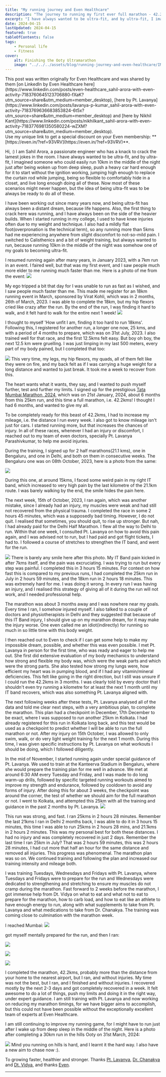 ```yaml
---
title: "My running journey and Even Healthcare"
description: "The journey to running my first ever full marathon - 42.2 km"
excerpt: "I have always wanted to be ultra-fit, and by ultra-fit, I imagined someone who could easily run 10km in the middle of the night just after being woken up from deep sleep, push a heavy car hard enough for it to start without the ignition working, jumping high enough to replace the curtain rod while jumping, being so flexible to comfortably hide in a closet, and live long enough doing all of these. Now most of these scenarios might never happen, but the idea of being ultra-fit was to be always be ready to do all of these."
date: 2024-04-15
lastUpdated: 2024-04-15
featured: true
tableOfContents: false
tags:
    - Personal life
    - Fitness
cover:
    alt: Finishing the Ooty Ultramarathon
    image: "../../../assets/blog/running-journey-and-even-healthcare/IMG_2429.jpeg"
---
```



<Aside>This post was written originally for Even Healthcare and was shared by them [on LinkedIn by Even Healthcare here](https://www.linkedin.com/posts/even-healthcare_sahil-arora-with-even-activity-7183760645123706880-fXaK?utm_source=share&utm_medium=member_desktop), [here by Pt. Lavanya](https://www.linkedin.com/posts/lavanya-p-kumar_sahil-arora-with-even-activity-7183769636683853824-6t5x?utm_source=share&utm_medium=member_desktop) and [here by Nikhil Kant](https://www.linkedin.com/posts/nikhilkant_sahil-arora-with-even-activity-7183776981350580224-wZXM?utm_source=share&utm_medium=member_desktop).</Aside>

<Aside title="Join Even">Use my unique link to get a special discount on your Even membership: **[https://even.in/?ref=93VRV](https://even.in/?ref=93VRV)**.</Aside>

Hi, :) 
I am Sahil Arora, a passionate engineer who has a knack to crack the lamest jokes in the room. I have always wanted to be ultra-fit, and by ultra-fit, I imagined someone who could easily run 10km in the middle of the night just after being woken up from deep sleep, push a heavy car hard enough for it to start without the ignition working, jumping high enough to replace the curtain rod while jumping, being so flexible to comfortably hide in a closet, and live long enough doing all of these. Now most of these scenarios might never happen, but the idea of being ultra-fit was to be always be ready to do all of these.

I have been working out since many years now, and being ultra-fit has always been a distant dream, because life happens. Also, the first thing to crack here was running, and I have always been on the side of the heavier builds. When I started running in my college, I used to have knee injuries often due to my weight and technique. I also had a mildly flat foot(overpronation is the technical term), so any running more than 5kms had me experiencing anywhere from slight discomfort to not-so-mild pain. I switched to Calisthenics and a bit of weight training, but always wanted to run, because running 10km in the middle of the night was somehow one of my goals to becoming ultra-fit.

I resumed running again after many years, in January 2023, with a 7km run in an event. I faired well, but that was my first event, and I saw people much more elder to me running much faster than me. Here is a photo of me from the event:
![](/src/assets/blog/running-journey-and-even-healthcare/Pasted%20image%2020240407225141.png)

My ego tripped a bit that day for I was unable to run as fast as I wished, and I saw people much faster than me. This made me register for an 18km running event in March, sponsored by Virat Kohli, which was in 2 months, 26th of March, 2023. I was able to complete the 18km, but my hip flexors cried like crazy after the run. By the end of the run, I was finding it hard to walk, and it felt hard to walk for the entire next 1 week!
![](/src/assets/blog/running-journey-and-even-healthcare/Pasted%20image%2020240407223554.png)

I thought to myself 'How unfit I am, finding it too hard to run 18kms'. Following this, I registered for another run, a longer one now, 25 kms, and with a period of 4 months to prepare, which was on 31st July, 2023. I also trained well for that race, and the first 12.5kms felt easy. But boy oh boy, the next 12.5 km were gruelling. I was just limping in my last 500 meters, every part of my body pained, but I completed that too:

![](/src/assets/blog/running-journey-and-even-healthcare/Pasted%20image%2020240407225824.png)
This very time, my legs, my hip flexors, my quads, all of them felt like they were on fire, and my back felt as if I was carrying a huge weight for a long distance and wanted to just break. It took me a week to recover from this.

The heart wants what it wants, they say, and I wanted to push myself further, test and further my limits. I signed up for the prestigious [Tata Mumbai Marathon, 2024](https://tatamumbaimarathon.procam.in/), which was on 21st January, 2024, about 6 months from this 25km run, and this time a full marathon, i.e. 42.2kms! I thought I had 6 months, and wanted to give my all.

To be completely ready for this beast of 42.2kms, I had to increase my mileage, i.e. the distance I run every week. I also got to know mileage isn't just for cars. I started running more, but that increases the chances of injury. In all of these races, whenever I had an injury or discomfort, I reached out to my team of even doctors, specially Pt. Lavanya Parashivkumar, to help me avoid injuries.

During the training, I signed up for 2 half marathons(21.1 kms), one in Bengaluru, and one in Delhi, and both on them in consecutive weeks. The Bengaluru one was on 08th October, 2023, here is a photo from the same:

![](/src/assets/blog/running-journey-and-even-healthcare/Pasted%20image%2020240407230730.png)

During this one, at around 15kms, I faced some weird pain in my right IT band, which increased to very high pain by the last kilometre of the 21.1km route. I was barely walking by the end, the smile hides the pain here.

The next week, 15th of October, 2023, I ran again, which was another mistake, since I already had an injury, my muscles were weak and had still not recovered from the physical trauma. I completed the race in some 2 hours 45 minutes, which was a supposedly bad timing. However, I do not quit. I realised that sometimes, you should quit, to rise up stronger. But nah, I had already paid for the Delhi Half Marathon. I flew all the way to Delhi to run. Within that one week, I consulted Pt. Lavanya on how to avoid this pain again, and I was advised not to run, but I had paid and got flight tickets, I had to. I followed a course of stretches to strengthen the IT band, and went for the run.

![](/src/assets/blog/running-journey-and-even-healthcare/Pasted%20image%2020240407231648.png)
There is barely any smile here after this photo. My IT Band pain kicked in after 7kms itself, and the pain was excruciating. I was trying to run but every step was painful. I completed this in 3 hours 15 minutes. For context on how fast this is compared to my previous runs, I had completed the 25km run in July in 2 hours 59 minutes, and the 18km run in 2 hours 18 minutes. This was extremely hard for me. I was doing it wrong. In every run I was having an injury, and I realised this strategy of giving all of it during the run will not work, and I needed professional help.

The marathon was about 3 months away and I was nowhere near my goals. Every time I ran, I somehow injured myself. I also talked to a couple of doctors and physiotherapists in Delhi and they suggested that because of this IT Band injury, I should give up on my marathon dream, for it may make the injury worse. One even called me an idiot(indirectly) for running so much in so little time with this body weight.

I then reached out to Even to check if I can get some help to make my impossible dream, possible, and whether this was even possible. I met Pt. Lavanya in person for the first time, who was ready and eager to help me out. She first did extensive evaluation of my body mechanics to understand how strong and flexible my body was, which were the weak parts and which were the strong parts. She also tested how strong my lungs were, how efficient my heart was in pumping blood, and if I had any vitamin/mineral deficiencies. This felt like going in the right direction, but I still was unsure if I could run the 42.2kms in 3 months. I was clearly told by every doctor that I shouldn't even try running a kilometre for at least the next 1 month until my IT band recovers, which was also something Pt. Lavanya aligned with.

The next following weeks after these tests, Pt. Lavanya analysed all of the data and told me clear next steps, with a very ambitious plan, to complete the marathon. This plan had a checkpoint in December, 17th December to be exact, where I was supposed to run another 25km in Kolkata. I had already registered for this run in Kolkata long back, and this test would be used as a checkpoint to predict whether I will be able to run the full marathon or not. After my injury on 15th October, I was allowed to only swim, walk, or do very light weight training for the next 1 month. During this time, I was given specific instructions by Pt. Lavanya on what workouts I should be doing, which I followed diligently.

In the mid of November, I started running again under special guidance of Pt. Lavanya. We used to train at the Kanteerva Stadium in Bengaluru, where she would prepare the training plan for me well in advance. We met at around 6:30 AM every Tuesday and Friday, and I was made to do long warm-up drills, followed by specific targeted running workouts aimed to improve my strength and endurance, followed by cooldown to avoid any forms of injury. After doing this for about 3 weeks, the checkpoint was around the corner, the test of whether we should aim for the full marathon or not. I went to Kolkata, and attempted this 25km with all the training and guidance in the past 2 months by Pt. Lavanya.
![](/src/assets/blog/running-journey-and-even-healthcare/6461_104.jpeg)

This run was strong, and fast. I ran 25kms in 2 hours 28 minutes. Remember the last 21kms I ran in Delhi 2 months back, I was able to do it in 3 hours 15 minutes, this time I was able to run 25kms in 2 hours 28 mins, and 21.1kms in 2 hours 2 minutes. This was my personal best for both these distances. I had no injury and was completely recovered in just 2 days. Remember the last time I ran 25km in July? That was 2 hours 59 minutes, this was 2 hours 28 minutes, I had cut more that half an hour for the same distance and removed all injuries. This progress was phenomenal. The marathon plan was so on. We continued training and following the plan and increased our training intensity and mileage both.

I was training Tuesdays, Wednesdays and Fridays with Pt. Lavanya, where Tuesdays and Fridays were to prepare for the run and Wednesdays were dedicated to strengthening and stretching to ensure my muscles do not cramp during the marathon. Fast forward to 2 weeks before the marathon, I got immense help from Dt. Vidya on what to eat and what not to eat to prepare for the marathon, how to carb load, and how to eat like an athlete to have enough energy to run, along with what supplements to take from Pt. Lavanya and what medications to take from Dr. Chanakya. The training was coming close to culmination with the marathon week.

I reached Mumbai:
![](/src/assets/blog/running-journey-and-even-healthcare/IMG_1518%201.jpeg)

got myself mentally prepared for the run, and then I ran:

![](/src/assets/blog/running-journey-and-even-healthcare/13881_106.jpeg)

![](/src/assets/blog/running-journey-and-even-healthcare/13881_183.jpeg)

![](/src/assets/blog/running-journey-and-even-healthcare/13881_203.jpeg)

I completed the marathon, 42.2kms, probably more than the distance from your home to the nearest airport, but I ran, and without injuries. My time was not the best, but I ran, and I finished and without injuries. I recovered mostly by the next 2-3 days and got completely recovered in a week. It felt awesome to do a lot of things, push my limits and doing it in the right way, under expert guidance. I am still training with Pt. Lavanya and now working on reducing my marathon timings, for we have bigger aims to accomplish, but this could not have been possible without the exceptionally excellent team of experts at Even Healthcare.

I am still continuing to improve my running game, for I might have to run just after I wake up from deep sleep in the middle of the night. Here is a photo after completing a 30km run in the hills Ooty on 31st March, 2024:

![](/src/assets/blog/running-journey-and-even-healthcare/IMG_2429.jpeg)
Mind you running on hills is hard, and I learnt it the hard way. I also have a new aim to chase now :).

To growing faster, healthier and stronger. Thanks [Pt. Lavanya](https://www.linkedin.com/in/lavanya-p-kumar/), [Dr. Chanakya](https://www.linkedin.com/in/chanakya-saini-274805141/) and [Dt. Vidya](https://www.linkedin.com/in/vidya-k-p-890b0719/), and thanks [Even](https://even.in/?ref=93VRV).

---
